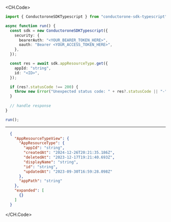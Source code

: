
<CH.Code>
```typescript Get.ts
import { ConductoroneSDKTypescript } from "conductorone-sdk-typescript";

async function run() {
  const sdk = new ConductoroneSDKTypescript({
    security: {
      bearerAuth: "<YOUR_BEARER_TOKEN_HERE>",
      oauth: "Bearer <YOUR_ACCESS_TOKEN_HERE>",
    },
  });

  const res = await sdk.appResourceType.get({
    appId: "string",
    id: "<ID>",
  });

  if (res?.statusCode !== 200) {
    throw new Error("Unexpected status code: " + res?.statusCode || "-");
  }
  
  // handle response
}

run();
```
---

```json Example Response
  {
    "AppResourceTypeView": {
      "AppResourceType": {
        "appId": "string",
        "createdAt": "2024-12-26T20:21:35.186Z",
        "deletedAt": "2023-12-17T19:21:40.693Z",
        "displayName": "string",
        "id": "string",
        "updatedAt": "2023-09-30T16:59:28.098Z"
      },
      "appPath": "string"
    },
    "expanded": [
      {}
    ]
  }
```
</CH.Code>
